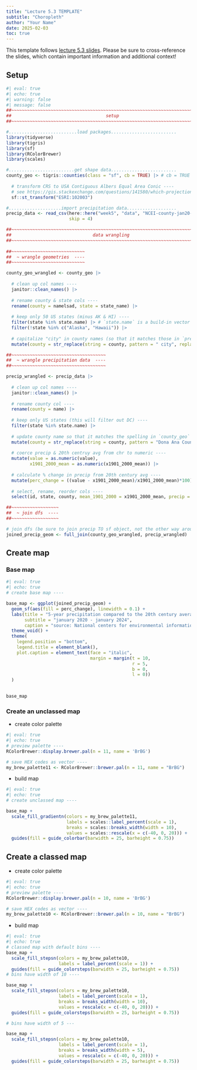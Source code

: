 ```yaml
---
title: "Lecture 5.3 TEMPLATE"
subtitle: "Choropleth"
author: "Your Name"
date: 2025-02-03
toc: true
---
```


::: {.callout-note}
This template follows [lecture 5.3 slides](https://eds-240-data-viz.github.io/course-materials/lecture-slides/lecture5.3-choropleth-slides.html#/title-slide){target="_blank"}. Please be sure to cross-reference the slides, which contain important information and additional context!
:::

## Setup

```r
#| eval: true
#| echo: true
#| warning: false
#| message: false
##~~~~~~~~~~~~~~~~~~~~~~~~~~~~~~~~~~~~~~~~~~~~~~~~~~~~~~~~~~~~~~~~~~~~~~~~~~~~~~
##                                    setup                                 ----
##~~~~~~~~~~~~~~~~~~~~~~~~~~~~~~~~~~~~~~~~~~~~~~~~~~~~~~~~~~~~~~~~~~~~~~~~~~~~~~

#..........................load packages.........................
library(tidyverse)
library(tigris)
library(sf)
library(RColorBrewer)
library(scales)

#.........................get shape data.........................
county_geo <- tigris::counties(class = "sf", cb = TRUE) |> # cb = TRUE to use cartographic boundary files
  
  # transform CRS to USA Contiguous Albers Equal Area Conic ----
  # see https://gis.stackexchange.com/questions/141580/which-projection-is-best-for-mapping-the-contiguous-united-states
  sf::st_transform("ESRI:102003")

#....................import precipitation data...................
precip_data <- read_csv(here::here("week5", "data", "NCEI-county-jan20-dec24-precip.csv"), 
                        skip = 4)

##~~~~~~~~~~~~~~~~~~~~~~~~~~~~~~~~~~~~~~~~~~~~~~~~~~~~~~~~~~~~~~~~~~~~~~~~~~~~~~
##                               data wrangling                             ----
##~~~~~~~~~~~~~~~~~~~~~~~~~~~~~~~~~~~~~~~~~~~~~~~~~~~~~~~~~~~~~~~~~~~~~~~~~~~~~~
     
##~~~~~~~~~~~~~~~~~~~~~~~~~~~~
##  ~ wrangle geometries  ----
##~~~~~~~~~~~~~~~~~~~~~~~~~~~~

county_geo_wrangled <- county_geo |>
  
  # clean up col names ----
  janitor::clean_names() |>
  
  # rename county & state cols ----
  rename(county = namelsad, state = state_name) |>
  
  # keep only 50 US states (minus AK & HI) ----
  filter(state %in% state.name) |> # `state.name` is a build-in vector of the 50 US States
  filter(!state %in% c("Alaska", "Hawaii")) |> 
  
  # capitalize "city" in county names (so that it matches those in `precip_data`) ----
  mutate(county = str_replace(string = county, pattern = " city", replacement = " City"))

##~~~~~~~~~~~~~~~~~~~~~~~~~~~~~~~~~~~~
##  ~ wrangle precipitation data  ----
##~~~~~~~~~~~~~~~~~~~~~~~~~~~~~~~~~~~~

precip_wrangled <- precip_data |>
  
  # clean up col names ----
  janitor::clean_names() |>
  
  # rename county col ----
  rename(county = name) |>
  
  # keep only US states (this will filter out DC) ----
  filter(state %in% state.name) |> 
  
  # update county name so that it matches the spelling in `county_geo` df ----
  mutate(county = str_replace(string = county, pattern = "Dona Ana County", replacement = "Doña Ana County")) |>
  
  # coerce precip & 20th centruy avg from chr to numeric ----
  mutate(value = as.numeric(value),
         x1901_2000_mean = as.numeric(x1901_2000_mean)) |>
  
  # calculate % change in precip from 20th century avg ----
  mutate(perc_change = ((value - x1901_2000_mean)/x1901_2000_mean)*100) |>
  
  # select, rename, reorder cols ----
  select(id, state, county, mean_1901_2000 = x1901_2000_mean, precip = value, perc_change, anomaly_1901_2000_base_period)

##~~~~~~~~~~~~~~~~~~
##  ~ join dfs  ----
##~~~~~~~~~~~~~~~~~~

# join dfs (be sure to join precip TO sf object, not the other way around; see https://github.com/tidyverse/ggplot2/issues/3936 & https://map-rfun.library.duke.edu/032_thematic_mapping_geom_sf.html)) -------
joined_precip_geom <- full_join(county_geo_wrangled, precip_wrangled) 
```

## Create map

### Base map

```r
#| eval: true
#| echo: true
# create base map ----

base_map <- ggplot(joined_precip_geom) +
  geom_sf(aes(fill = perc_change), linewidth = 0.1) +
  labs(title = "5-year precipitation compared to the 20th century average",
       subtitle = "january 2020 - january 2024",
       caption = "source: National centers for environmental information") +
  theme_void() +
  theme(
    legend.position = "bottom",
    legend.title = element_blank(),
    plot.caption = element_text(face = "italic",
                                margin = margin(t = 10,
                                                r = 5,
                                                b = 0,
                                                l = 0))
  )
  

base_map  
```

### Create an unclassed map

- create color palette

```r
#| eval: true
#| echo: true
# preview palette ----
RColorBrewer::display.brewer.pal(n = 11, name = 'BrBG')

# save HEX codes as vector ----
my_brew_palette11 <- RColorBrewer::brewer.pal(n = 11, name = "BrBG")
```

- build map

```r
#| eval: true
#| echo: true
# create unclassed map ----

base_map +
  scale_fill_gradientn(colors = my_brew_palette11,
                       labels = scales::label_percent(scale = 1),
                       breaks = scales::breaks_width(width = 10),
                       values = scales::rescale(x = c(-40, 0, 20))) +
  guides(fill = guide_colorbar(barwidth = 25, barheight = 0.75))
```

## Create a classed map

- create color palette

```r
#| eval: true
#| echo: true
# preview palette ----
RColorBrewer::display.brewer.pal(n = 10, name = 'BrBG')

# save HEX codes as vector ----
my_brew_palette10 <- RColorBrewer::brewer.pal(n = 10, name = "BrBG")
```

- build map

```r
#| eval: true
#| echo: true
# classed map with default bins ----
base_map +
  scale_fill_stepsn(colors = my_brew_palette10,
                    labels = label_percent(scale = 1)) +
  guides(fill = guide_colorsteps(barwidth = 25, barheight = 0.75))
# bins have width of 10 ----

base_map +
  scale_fill_stepsn(colors = my_brew_palette10,
                    labels = label_percent(scale = 1),
                    breaks = breaks_width(width = 10),
                    values = rescale(x = c(-40, 0, 20))) +
  guides(fill = guide_colorsteps(barwidth = 25, barheight = 0.75))

# bins have width of 5 ---

base_map +
  scale_fill_stepsn(colors = my_brew_palette10,
                    labels = label_percent(scale = 1),
                    breaks = breaks_width(width = 5),
                    values = rescale(x = c(-40, 0, 20))) +
  guides(fill = guide_colorsteps(barwidth = 25, barheight = 0.75))
```

